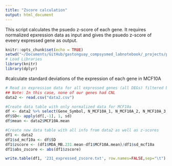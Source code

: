 ```yaml
---
title: "Zscore calculation"
output: html_document
---
```


This script calculates the psuedo z-score of each gene. It requires normalized epxression data as input and gives the psuedo z-score of eveery expressed gene as output.

```r
knitr::opts_chunk$set(echo = TRUE)
setwd("~/Documents/GitHub/gastonguay_compsysmed_labnotebook/_projects/project2/Network_Components/FunDEGs_rankedZscore")
# Load Libraries
library(knitr)
library(dplyr)
```

#calculate standard deviations of the expression of each gene in MCF10A
```r
# Read in expression data for all expressed genes (all DEGs) filtered by CNL
## Note: In this case, none of our genes had CNL
data2 <- read.csv("data2.csv")

#Create data table with only normalized data for MCF10a
df <- data2 %>% select(Gene_Symbol, N_MCF10A_1, N_MCF10A_2, N_MCF10A_3, N_MCF10A_4)
df$SD<- apply(df[,-1], 1, sd)
df$mean <- data2$MCF10A.mean

#Create new data table with all info from data2 as well as z-scores
df1 <- data2
df1$sd_mcf10a <- df$SD
df1$zscore <- (df1$MDA_MB.231.mean-df1$MCF10A.mean)/df1$sd_mcf10a
df1$abs_zscore <- abs(df1$zscore)

write.table(df1, '231_expressed_zscore.txt', row.names=FALSE,sep="\t")

```
